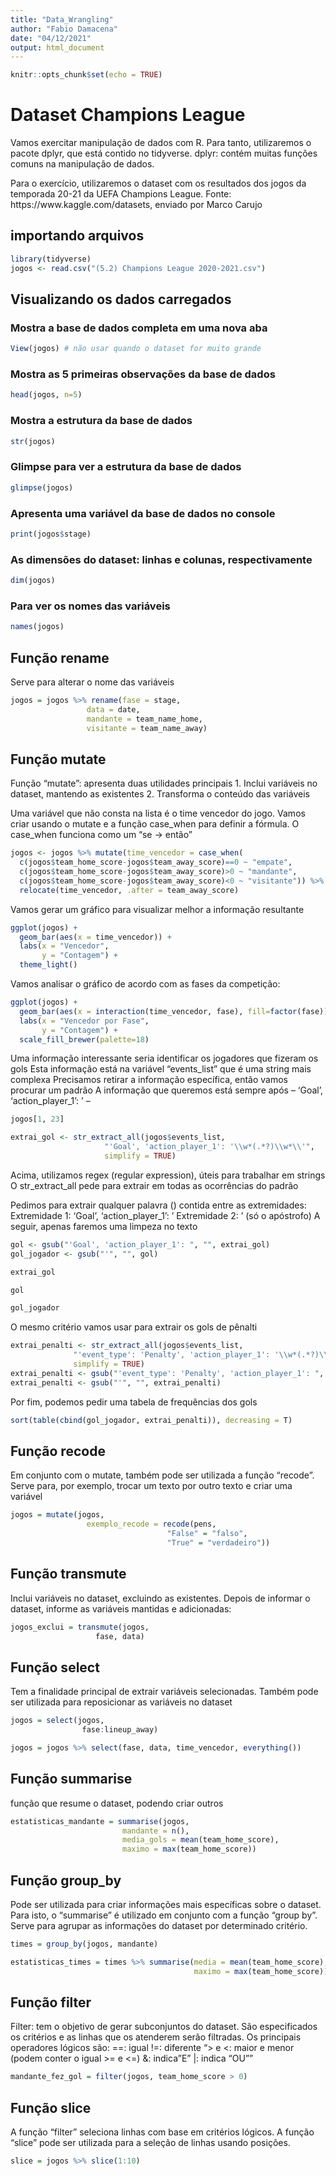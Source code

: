 ```yaml
---
title: "Data_Wrangling"
author: "Fabio Damacena"
date: "04/12/2021"
output: html_document
---
```


```r
knitr::opts_chunk$set(echo = TRUE)
```

# Dataset Champions League

Vamos exercitar manipulação de dados com R. Para tanto, utilizaremos o pacote 
dplyr, que está contido no tidyverse.
dplyr: contém muitas funções comuns na manipulação de dados.

Para o exercício, utilizaremos o dataset com os resultados dos jogos da temporada 
20-21 da UEFA Champions League.
Fonte: https://www.kaggle.com/datasets, enviado por Marco Carujo

## importando arquivos

```r
library(tidyverse)
jogos <- read.csv("(5.2) Champions League 2020-2021.csv")
```

## Visualizando os dados carregados

### Mostra a base de dados completa em uma nova aba
```r
View(jogos) # não usar quando o dataset for muito grande
```
### Mostra as 5 primeiras observações da base de dados
```r
head(jogos, n=5)
```
### Mostra a estrutura da base de dados
```r
str(jogos)
```

### Glimpse para ver a estrutura da base de dados
```r
glimpse(jogos)
```

### Apresenta uma variável da base de dados no console
```r
print(jogos$stage)
```

### As dimensões do dataset: linhas e colunas, respectivamente
```r
dim(jogos)
```

### Para ver os nomes das variáveis
```r
names(jogos)
```

## Função rename
Serve para alterar o nome das variáveis
```r
jogos = jogos %>% rename(fase = stage,
                 data = date,
                 mandante = team_name_home,
                 visitante = team_name_away)
```


## Função mutate

Função "mutate": apresenta duas utilidades principais
1. Inclui variáveis no dataset, mantendo as existentes
2. Transforma o conteúdo das variáveis

Uma variável que não consta na lista é o time vencedor do jogo.
Vamos criar usando o mutate e a função case_when para definir a fórmula.
O case_when funciona como um "se -> então"
```r
jogos <- jogos %>% mutate(time_vencedor = case_when(
  c(jogos$team_home_score-jogos$team_away_score)==0 ~ "empate",
  c(jogos$team_home_score-jogos$team_away_score)>0 ~ "mandante",
  c(jogos$team_home_score-jogos$team_away_score)<0 ~ "visitante")) %>% 
  relocate(time_vencedor, .after = team_away_score)
```

Vamos gerar um gráfico para visualizar melhor a informação resultante
  
```r
ggplot(jogos) + 
  geom_bar(aes(x = time_vencedor)) + 
  labs(x = "Vencedor",
       y = "Contagem") + 
  theme_light()
```

Vamos analisar o gráfico de acordo com as fases da competição:
```r
ggplot(jogos) + 
  geom_bar(aes(x = interaction(time_vencedor, fase), fill=factor(fase))) + 
  labs(x = "Vencedor por Fase",
       y = "Contagem") + 
  scale_fill_brewer(palette=18)
```

Uma informação interessante seria identificar os jogadores que fizeram os gols
Esta informação está na variável "events_list" que é uma string mais complexa
Precisamos retirar a informação específica, então vamos procurar um padrão
A informação que queremos está sempre após -- 'Goal', 'action_player_1': ' --

```r
jogos[1, 23]
```


```r
extrai_gol <- str_extract_all(jogos$events_list, 
                     "'Goal', 'action_player_1': '\\w*(.*?)\\w*\\'",
                     simplify = TRUE)
```

Acima, utilizamos regex (regular expression), úteis para trabalhar em strings
O str_extract_all pede para extrair em todas as ocorrências do padrão

Pedimos para extrair qualquer palavra (\w) contida entre as extremidades:
Extremidade 1: 'Goal', 'action_player_1': '
Extremidade 2: ' (só o apóstrofo)
A seguir, apenas faremos uma limpeza no texto

```r
gol <- gsub("'Goal', 'action_player_1': ", "", extrai_gol)
gol_jogador <- gsub("'", "", gol)
```

```r
extrai_gol
```
```r
gol
```
```r
gol_jogador
```


O mesmo critério vamos usar para extrair os gols de pênalti
```r
extrai_penalti <- str_extract_all(jogos$events_list,
              "'event_type': 'Penalty', 'action_player_1': '\\w*(.*?)\\w*\\'",
              simplify = TRUE)
extrai_penalti <- gsub("'event_type': 'Penalty', 'action_player_1': ", "", extrai_penalti)
extrai_penalti <- gsub("'", "", extrai_penalti)
```

Por fim, podemos pedir uma tabela de frequências dos gols

```r
sort(table(cbind(gol_jogador, extrai_penalti)), decreasing = T)
```

## Função recode
Em conjunto com o mutate, também pode ser utilizada a função "recode". 
Serve para, por exemplo, trocar um texto por outro texto e criar uma variável

```r
jogos = mutate(jogos,
                 exemplo_recode = recode(pens,
                                   "False" = "falso",
                                   "True" = "verdadeiro"))
```


## Função transmute
Inclui variáveis no dataset, excluindo as existentes. Depois de informar o dataset, informe as variáveis mantidas e adicionadas:


```r
jogos_exclui = transmute(jogos,
                   fase, data)
```

## Função select
Tem a finalidade principal de extrair variáveis selecionadas. 
Também pode ser utilizada para reposicionar as variáveis no dataset

```r
jogos = select(jogos,
                fase:lineup_away)
```

```r
jogos = jogos %>% select(fase, data, time_vencedor, everything())
```


## Função summarise
função que resume o dataset, podendo criar outros

```r
estatisticas_mandante = summarise(jogos,
                         mandante = n(),
                         media_gols = mean(team_home_score),
                         maximo = max(team_home_score))
```

## Função group_by
Pode ser utilizada para criar informações mais específicas sobre o dataset. Para isto, o "summarise" é utilizado em conjunto com a função "group by". 
Serve para agrupar as informações do dataset por determinado critério.

```r
times = group_by(jogos, mandante)
```

```r
estatisticas_times = times %>% summarise(media = mean(team_home_score),
                                         maximo = max(team_home_score))
```


## Função filter
Filter: tem o objetivo de gerar subconjuntos do dataset. São especificados os critérios e as linhas que os atenderem serão filtradas. Os principais operadores lógicos são:
==: igual
!=: diferente
"> e <: maior e menor (podem conter o igual >= e <=)
&: indica "E"
|: indica "OU""

```r
mandante_fez_gol = filter(jogos, team_home_score > 0)
```

## Função slice
A função "filter" seleciona linhas com base em critérios lógicos. A função "slice" pode ser utilizada para a seleção de linhas usando posições.
```r
slice = jogos %>% slice(1:10)
```
